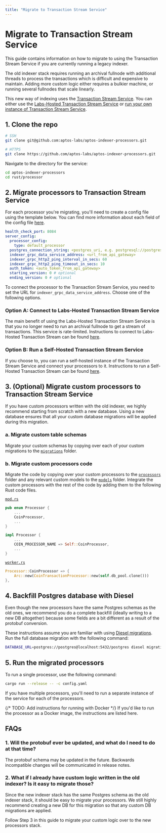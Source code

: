 ```yaml
---
title: "Migrate to Transaction Stream Service"
---
```


# Migrate to Transaction Stream Service

This guide contains information on how to migrate to using the Transaction Stream Service if you are currently running a legacy indexer.

The old indexer stack requires running an archival fullnode with additional threads to process the transactions which is difficult and expensive to maintain. Adding more custom logic either requires a bulkier machine, or running several fullnodes that scale linearly.

This new way of indexing uses the [Transaction Stream Service](../txn-stream.mdx). You can either use the [Labs-Hosted Transaction Stream Service](../txn-stream/aptos-hosted-txn-stream.mdx) or [run your own instance of Transaction Stream Service](../txn-stream/self-hosted.mdx).

## 1. Clone the repo

```bash filename="Terminal"
# SSH
git clone git@github.com:aptos-labs/aptos-indexer-processors.git

# HTTPS
git clone https://github.com/aptos-labs/aptos-indexer-processors.git
```

Navigate to the directory for the service:

```bash filename="Terminal"
cd aptos-indexer-processors
cd rust/processor
```

## 2. Migrate processors to Transaction Stream Service

For each processor you're migrating, you'll need to create a config file using the template below. You can find more information about each field of the config file [here](../txn-stream/self-hosted#configuration).

```yaml filename="config.yaml"
health_check_port: 8084
server_config:
  processor_config:
    type: default_processor
  postgres_connection_string: <postgres_uri, e.g. postgresql://postgres:@localhost:5432/indexer>
  indexer_grpc_data_service_address: <url_from_api_gateway>
  indexer_grpc_http2_ping_interval_in_secs: 60
  indexer_grpc_http2_ping_timeout_in_secs: 10
  auth_token: <auto_token_from_api_gateway>
  starting_version: 0 # optional
  ending_version: 0 # optional
```

To connect the processor to the Transaction Stream Service, you need to set the URL for `indexer_grpc_data_service_address`. Choose one of the following options.

### Option A: Connect to Labs-Hosted Transaction Stream Service

The main benefit of using the Labs-Hosted Transaction Stream Service is that you no longer need to run an archival fullnode to get a stream of transactions. This service is rate-limited. Instructions to connect to Labs-Hosted Transaction Stream can be found [here](../txn-stream/aptos-hosted-txn-stream.mdx).

### Option B: Run a Self-Hosted Transaction Stream Service

If you choose to, you can run a self-hosted instance of the Transaction Stream Service and connect your processors to it. Instructions to run a Self-Hosted Transaction Stream can be found [here](../txn-stream/self-hosted.mdx).

## 3. (Optional) Migrate custom processors to Transaction Stream Service

If you have custom processors written with the old indexer, we highly recommend starting from scratch with a new database. Using a new database ensures that all your custom database migrations will be applied during this migration.

### a. Migrate custom table schemas

Migrate your custom schemas by copying over each of your custom migrations to the [`migrations`](https://github.com/aptos-labs/aptos-indexer-processors/tree/main/rust/processor/src/db/postgres/migrations) folder.

### b. Migrate custom processors code

Migrate the code by copying over your custom processors to the [`processors`](https://github.com/aptos-labs/aptos-indexer-processors/tree/main/rust/processor) folder and any relevant custom models to the [`models`](https://github.com/aptos-labs/aptos-indexer-processors/tree/main/rust/processor/src/db/common/models) folder. Integrate the custom processors with the rest of the code by adding them to the following Rust code files.

[`mod.rs`](https://github.com/aptos-labs/aptos-indexer-processors/blob/main/rust/processor/src/processors/mod.rs)

```rust filename="mod.rs"
pub enum Processor {
    ...
    CoinProcessor,
    ...
}

impl Processor {
    ...
    COIN_PROCESSOR_NAME => Self::CoinProcessor,
    ...
}
```

[`worker.rs`](https://github.com/aptos-labs/aptos-indexer-processors/blob/main/rust/processor/src/worker.rs)

```rust filename="worker.rs"
Processor::CoinProcessor => {
    Arc::new(CoinTransactionProcessor::new(self.db_pool.clone()))
},
```

## 4. Backfill Postgres database with Diesel

Even though the new processors have the same Postgres schemas as the old ones, we recommend you do a complete backfill (ideally writing to a new DB altogether) because some fields are a bit different as a result of the protobuf conversion.

These instructions assume you are familiar with using [Diesel migrations](https://docs.rs/diesel_migrations/latest/diesel_migrations/). Run the full database migration with the following command:

```bash filename="Terminal"
DATABASE_URL=postgres://postgres@localhost:5432/postgres diesel migration run
```

## 5. Run the migrated processors

To run a single processor, use the following command:

```bash filename="Terminal"
cargo run --release -- -c config.yaml
```

If you have multiple processors, you'll need to run a separate instance of the service for each of the processors.

{/* TODO: Add instructions for running with Docker */}
If you'd like to run the processor as a Docker image, the instructions are listed here.

## FAQs

### 1. Will the protobuf ever be updated, and what do I need to do at that time?

The protobuf schema may be updated in the future. Backwards incompatible changes will be communicated in release notes.

### 2. What if I already have custom logic written in the old indexer? Is it easy to migrate those?

Since the new indexer stack has the same Postgres schema as the old indexer stack, it should be easy to migrate your processors. We still highly recommend creating a new DB for this migration so that any custom DB migrations are applied.

Follow Step 3 in this guide to migrate your custom logic over to the new processors stack.
